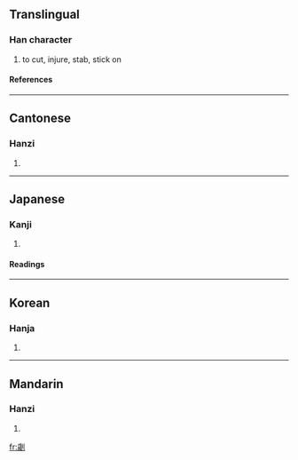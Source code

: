 {{see|刿}}

==Translingual==
===Han character===
{{Han char|rad=刀|as=13|sn=15|four=1220<sub>0</sub>|canj=卜竹中弓 (YHLN)}}
# to cut, injure, stab, stick on
====References====
{{Han ref|kx=0144.440|dkj=02227|dj=0326.030|hdz=10357.130|uh=528C|ud=21132|bh=E4F3|bd=58611}}
----
==Cantonese==
===Hanzi===
{{yue-hanzi|jyut=|y=gwai3}}
# {{defn|Cantonese}}
----
==Japanese==
===Kanji===
{{ja-kanji|grade=|rs=刀13}}
# {{defn|Japanese}} 
====Readings====
{{ja-readings|on=[[けい]] (kei), [[け]] (ke)|kun=[[そこなう]] (sokonau), [[さく]] (saku), [[はり]] (hari), [[とげ]] (toge), [[あう]] (au)}}
----
==Korean==
===Hanja===
{{ko-hanja|hangeul=귀|rv=gwi|mr=kwi}}
# {{defn|Korean}}
----
==Mandarin==
===Hanzi===
{{cmn-hanzi|sim=刿|pin=[[gùi]] (gui4)|wg=kuei<sup>4</sup>}}
# {{defn|Mandarin}}

[[fr:劌]]